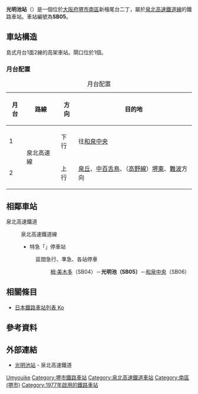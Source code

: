 {{NoteTA|1 = zh:光明池站; zh-cn:光明池站; zh-tw:光明池車站; zh-hk:光明池站; }}
{{unreferenced|time=2015-12-05T02:39:18+00:00}}
{{日本車站資訊
|公司色     = #007fff
|文字色     = 
|站名       = 光明池站
|圖片       = 泉北高速鉄道線 光明池駅にて Kōmyōike station 2012.12.14 - panoramio.jpg
|pxl        = 
|圖片說明   = 
|日文原名   = 光明池
|平假名 = こうみょういけ
|羅馬拼音   = Kōmyōike
|副站名    = 
|電報略號   = コミヨ
|所在地     = {{JPN}}[[大阪府|大阪府]][[堺市|堺市]][[南區_(堺市)|南區]]新檜尾台二丁1番1號
|車站構造    = [[地面車站|地面車站]]
|月台配置    = 島式1面2線
|啟用年月日 = 1977年8月20日
|廢站年月日 = 
|乘客人數   = 
|上下車人次   = 31,285
|統計年度   = 2014年度
|乗換       = 
|備考       = 
|adjacent = {{Adjacent stations|system=泉北高速鐵道|line=SB|left=栂·美木多|right=和泉中央|note-left=SB04<br />1.9km|note-mid={{南海泉北車站編號|SB|05}}<br />距離[[中百舌鳥站|中百舌鳥]]12.1km|note-right=SB06<br />2.2km}}
}}
'''光明池站'''（{{jpn|j=光明池駅|hg=こうみょういけえき|rm=Kōmyōike eki|f=y}}）是一個位於[[大阪府|大阪府]][[堺市|堺市]][[南區_(堺市)|南區]]新檜尾台二丁，屬於[[泉北高速鐵道線|泉北高速鐵道線]]的鐵路車站。車站編號為'''SB05'''。

== 車站構造 ==
島式月台1面2線的高架車站。閘口位於1個。
=== 月台配置 ===
{| class="wikitable"
|+ 月台配置
|-
!月台!!路線!!方向!!目的地
|-
! 1
|rowspan=2 | {{color|#007fff|■}} 泉北高速線 
|下行
|往[[和泉中央站|和泉中央]]
|-
! 2
|上行
|[[泉丘站_(日本)|泉丘]]、[[中百舌鳥站|中百舌鳥]]、（[[高野線|高野線]]）[[堺東站|堺東]]、[[難波站_(南海)|難波]]方向
|}

== 相鄰車站 ==
; 泉北高速鐵道
:{{Color|#007fff|■}}泉北高速鐵道線
:* {{Color|#f03|■}}特急「{{link-ja|泉北Liner|泉北ライナー}}」停車站
::{{Color|#009933|■}}區間急行、{{Color|royalblue|■}}準急、{{Color|gray|■}}各站停車
:::[[栂·美木多站|栂·美木多]]（SB04）－'''光明池（SB05）'''－[[和泉中央站|和泉中央]]（SB06）

== 相關條目 ==
* [[日本鐵路車站列表_Ko|日本鐵路車站列表 Ko]]
== 參考資料 ==
{{Reflist}}
== 外部連結 ==
*[http://www.semboku.jp/station/komyoike/outline/ 光明池站] {{Wayback|url=http://www.semboku.jp/station/komyoike/outline/ |date=20190420162541 }} - 泉北高速鐵道

{{泉北高速鐵道線}}

{{DEFAULTSORT:Komyoike}}
[[Category:日本鐵路車站_Ko|Umyouike]]
[[Category:堺市鐵路車站|Category:堺市鐵路車站]]
[[Category:泉北高速鐵道車站|Category:泉北高速鐵道車站]]
[[Category:南區_(堺市)|Category:南區 (堺市)]]
[[Category:1977年啟用的鐵路車站|Category:1977年啟用的鐵路車站]]